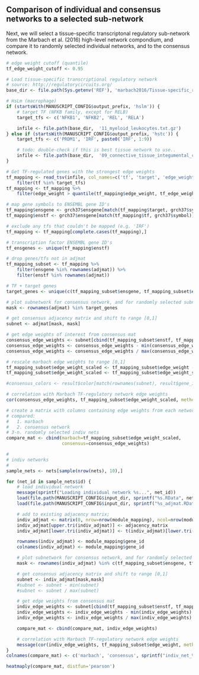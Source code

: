 ## Comparison of individual and consensus networks to a selected sub-network

Next, we will select a tissue-specific transcriptonal regulatory sub-network 
from the Marbach et al. (2016) high-level network compondium, and compare
it to randomly selected individual networks, and to the consensus network.

```r
# edge weight cutoff (quantile)
tf_edge_weight_cutoff <- 0.95

# Load tissue-specific transcriptional regulatory network 
# source: http://regulatorycircuits.org/
base_dir <- file.path(Sys.getenv('REF'), 'marbach2016/Tissue-specific_regulatory_networks_FANTOM5-v1/32_high-level_networks')

# HsLm (macrophage)
if (startsWith(MANUSCRIPT_CONFIG$output_prefix, 'hslm')) {
    # target TF (NFKB family, except for RELB)
    target_tfs <- c('NFKB1', 'NFKB2', 'REL', 'RELA')

    infile <- file.path(base_dir,  '11_myeloid_leukocytes.txt.gz')
} else if (startsWith(MANUSCRIPT_CONFIG$output_prefix, 'hstc')) {
    target_tfs <- c('PRDM1', 'IRF', paste0('IRF', 1:9))

    # todo: double-check if this is best tissue network to use..
    infile <- file.path(base_dir,  '09_connective_tissue_integumental_cells.txt.gz')
}

# Get TF-regulated genes with the strongest edge weights
tf_mapping <- read_tsv(infile, col_names=c('tf', 'target', 'edge_weight')) %>%
    filter(tf %in% target_tfs)
tf_mapping <- tf_mapping %>%
    filter(edge_weight > quantile(tf_mapping$edge_weight, tf_edge_weight_cutoff))

# map gene symbols to ENSEMBL gene ID's
tf_mapping$ensgene <- grch37$ensgene[match(tf_mapping$target, grch37$symbol)]
tf_mapping$enstf <- grch37$ensgene[match(tf_mapping$tf, grch37$symbol)]

# exclude any tfs that couldn't be mapped (e.g. 'IRF')
tf_mapping <- tf_mapping[complete.cases(tf_mapping),]

# transcription factor ENSEMBL gene ID's
tf_ensgenes <- unique(tf_mapping$enstf) 

# drop genes/tfs not in adjmat
tf_mapping_subset <- tf_mapping %>%
    filter(ensgene %in% rownames(adjmat)) %>%
    filter(enstf %in% rownames(adjmat))

# TF + target genes
target_genes <- unique(c(tf_mapping_subset$ensgene, tf_mapping_subset$enstf))

# plot subnetwork for consensus network, and for randomly selected subnetworks
mask <- rownames(adjmat) %in% target_genes 

# get consensus adjacency matrix and shift to range [0,1]
subnet <- adjmat[mask, mask]

# get edge weights of interest from consensus mat
consensus_edge_weights <- subnet[cbind(tf_mapping_subset$enstf, tf_mapping_subset$ensgene)]
consensus_edge_weights <- consensus_edge_weights - min(consensus_edge_weights)
consensus_edge_weights <- consensus_edge_weights / max(consensus_edge_weights)

# rescale marbach edge weights to range [0,1]
tf_mapping_subset$edge_weight_scaled <- tf_mapping_subset$edge_weight - min(tf_mapping_subset$edge_weight)
tf_mapping_subset$edge_weight_scaled <- tf_mapping_subset$edge_weight_scaled / max(tf_mapping_subset$edge_weight_scaled)

#consensus_colors <- result$color[match(rownames(subnet), result$gene_id)]

# correlation with Marbach TF-regulatory network edge weights
cor(consensus_edge_weights, tf_mapping_subset$edge_weight_scaled, method='spearman')

# create a matrix with columns containing edge weights from each network
# compared:
#   1. marbach
#   2. consensus network
# 3-n. randomly selected indiv nets
compare_mat <- cbind(marbach=tf_mapping_subset$edge_weight_scaled, 
                     consensus=consensus_edge_weights)

#
# indiv networks
#
sample_nets <- nets[sample(nrow(nets), 10),]

for (net_id in sample_nets$id) {
    # load individual network
    message(sprintf("Loading individual network %s...", net_id))
    load(file.path(MANUSCRIPT_CONFIG$input_dir, sprintf("%s.RData", net_id)))
    load(file.path(MANUSCRIPT_CONFIG$input_dir, sprintf("%s_adjmat.RData", net_id)))

    # add to existing adjacency matrix;
    indiv_adjmat <- matrix(0, nrow=nrow(module_mapping), ncol=nrow(module_mapping))
    indiv_adjmat[upper.tri(indiv_adjmat)] <- adjacency_matrix
    indiv_adjmat[lower.tri(indiv_adjmat)] <- t(indiv_adjmat)[lower.tri(indiv_adjmat)]

    rownames(indiv_adjmat) <- module_mapping$gene_id
    colnames(indiv_adjmat) <- module_mapping$gene_id

    # plot subnetwork for consensus network, and for randomly selected subnetworks
    mask <- rownames(indiv_adjmat) %in% c(tf_mapping_subset$ensgene, tf_ensgenes)

    # get consensus adjacency matrix and shift to range [0,1]
    subnet <- indiv_adjmat[mask,mask]
    #subnet <- subnet - min(subnet)
    #subnet <- subnet / max(subnet)

    # get edge weights from consensus mat
    indiv_edge_weights <- subnet[cbind(tf_mapping_subset$enstf, tf_mapping_subset$ensgene)]
    indiv_edge_weights <- indiv_edge_weights - min(indiv_edge_weights)
    indiv_edge_weights <- indiv_edge_weights / max(indiv_edge_weights)

    compare_mat <- cbind(compare_mat, indiv_edge_weights)

    # correlation with Marbach TF-regulatory network edge weights
    message(cor(indiv_edge_weights, tf_mapping_subset$edge_weight, method='spearman'))
}
colnames(compare_mat) <- c('marbach', 'consensus', sprintf("indiv_net_%d", sample_nets$id))
```

```r
heatmaply(compare_mat, distfun='pearson')
```
